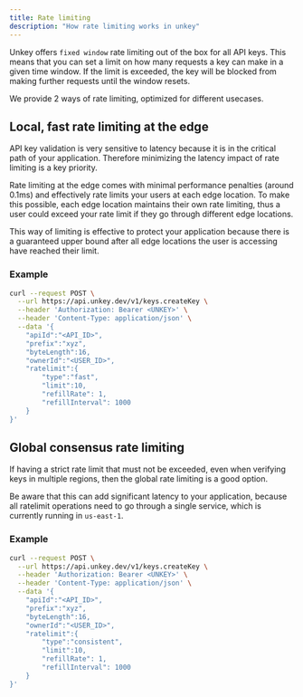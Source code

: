 ```yaml
---
title: Rate limiting
description: "How rate limiting works in unkey"
---
```


Unkey offers `fixed window` rate limiting out of the box for all API keys. This means that you can set a limit on how many requests a key can make in a given time window. If the limit is exceeded, the key will be blocked from making further requests until the window resets.

We provide 2 ways of rate limiting, optimized for different usecases.

## Local, fast rate limiting at the edge

API key validation is very sensitive to latency because it is in the critical path of your application. Therefore minimizing the latency impact of rate limiting is a key priority.

Rate limiting at the edge comes with minimal performance penalties (around 0.1ms) and effectively rate limits your users at each edge location. To make this possible, each edge location maintains their own rate limiting, thus a user could exceed your rate limit if they go through different edge locations.

This way of limiting is effective to protect your application because there is a guaranteed upper bound after all edge locations the user is accessing have reached their limit.

### Example

```bash
curl --request POST \
  --url https://api.unkey.dev/v1/keys.createKey \
  --header 'Authorization: Bearer <UNKEY>' \
  --header 'Content-Type: application/json' \
  --data '{
	"apiId":"<API_ID>",
	"prefix":"xyz",
	"byteLength":16,
	"ownerId":"<USER_ID>",
	"ratelimit":{
		"type":"fast",
		"limit":10,
		"refillRate": 1,
		"refillInterval": 1000
	}
}'
```

## Global consensus rate limiting

If having a strict rate limit that must not be exceeded, even when verifying keys in multiple regions, then the global rate limiting is a good option.

Be aware that this can add significant latency to your application, because all ratelimit operations need to go through a single service, which is currently running in `us-east-1`.

### Example

```bash
curl --request POST \
  --url https://api.unkey.dev/v1/keys.createKey \
  --header 'Authorization: Bearer <UNKEY>' \
  --header 'Content-Type: application/json' \
  --data '{
	"apiId":"<API_ID>",
	"prefix":"xyz",
	"byteLength":16,
	"ownerId":"<USER_ID>",
	"ratelimit":{
		"type":"consistent",
		"limit":10,
		"refillRate": 1,
		"refillInterval": 1000
	}
}'
```
